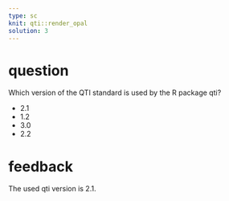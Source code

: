 ```yaml
---
type: sc
knit: qti::render_opal
solution: 3
---
```


# question

Which version of the QTI standard is used by the R package qti?

- 2.1 <!-- First option is always the correct one-->
- 1.2
- 3.0
- 2.2

# feedback

The used qti version is 2.1. 

<!-- The whole feedback section is optional. For non-trivial examples you might still want to provide an explanation. -->
